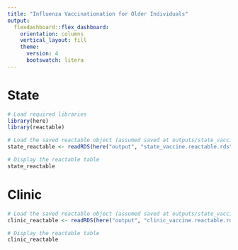 ```yaml
---
title: "Influenza Vaccinationation for Older Individuals"
output: 
  flexdashboard::flex_dashboard:
    orientation: columns
    vertical_layout: fill
    theme: 
      version: 4
      bootswatch: litera  
---
```


# State
```r
# Load required libraries
library(here)
library(reactable)

# Load the saved reactable object (assumed saved at outputs/state_vaccine.reactable.rds)
state_reactable <- readRDS(here("output", "state_vaccine.reactable.rds"))

# Display the reactable table
state_reactable
```

# Clinic
```r
# Load the saved reactable object (assumed saved at outputs/state_vaccine.reactable.rds)
clinic_reactable <- readRDS(here("output", "clinic_vaccine.reactable.rds"))

# Display the reactable table
clinic_reactable
```

